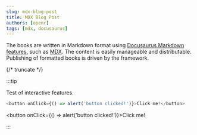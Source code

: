```yaml
---
slug: mdx-blog-post
title: MDX Blog Post
authors: [openr]
tags: [mdx, docusaurus]
---
```


The books are written in Markdown format using [Docusaurus Markdown features](https://docusaurus.io/docs/markdown-features), such as [MDX](https://mdxjs.com/).
The content is easily manageable and distributable. Publishing of formatted books is driven by the framework.

{/* truncate */}


:::tip

Test of interactive features.

```js
<button onClick={() => alert('button clicked!')}>Click me!</button>
```

<button onClick={() => alert('button clicked!')}>Click me!</button>

:::
